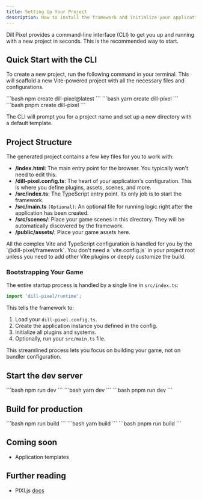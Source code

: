 ```yaml
---
title: Setting Up Your Project
description: How to install the framework and initialize your application.
---
```



Dill Pixel provides a command-line interface (CLI) to get you up and running with a new project in seconds. This is the recommended way to start.

## Quick Start with the CLI

To create a new project, run the following command in your terminal. This will scaffold a new Vite-powered project with all the necessary files and configurations.

<Tabs>
	<TabItem label="npm">
		```bash
		npm create dill-pixel@latest
		```
	</TabItem>
	<TabItem label="yarn">
		```bash
		yarn create dill-pixel
		```
	</TabItem>
	<TabItem label="pnpm">
		```bash
		pnpm create dill-pixel
		```
	</TabItem>
</Tabs>

The CLI will prompt you for a project name and set up a new directory with a default template.

## Project Structure

The generated project contains a few key files for you to work with:

- **/index.html**: The main entry point for the browser. You typically won't need to edit this.
- **/dill-pixel.config.ts**: The heart of your application's configuration. This is where you define plugins, assets, scenes, and more.
- **/src/index.ts**: The TypeScript entry point. Its only job is to start the framework.
- **/src/main.ts** `(Optional)`: An optional file for running logic right after the application has been created.
- **/src/scenes/**: Place your game scenes in this directory. They will be automatically discovered by the framework.
- **/public/assets/**: Place your game assets here.

<Aside>
All the complex Vite and TypeScript configuration is handled for you by the `@dill-pixel/framework`. You don't need a `vite.config.js` in your project root unless you need to add other Vite plugins or deeply customize the build.
</Aside>

### Bootstrapping Your Game

The entire startup process is handled by a single line in `src/index.ts`:

```typescript
import 'dill-pixel/runtime';
```

This tells the framework to:
1. Load your `dill-pixel.config.ts`.
2. Create the application instance you defined in the config.
3. Initialize all plugins and systems.
4. Optionally, run your `src/main.ts` file.

This streamlined process lets you focus on building your game, not on bundler configuration.

## Start the dev server

<Tabs>
	<TabItem label={"npm"}>
		```bash
		npm run dev
		```
	</TabItem>
	<TabItem label={"yarn"}>
		```bash
		yarn dev
		```
	</TabItem>
	<TabItem label={"pnpm"}>
		```bash
		pnpm run dev
		```
	</TabItem>
</Tabs>

## Build for production

<Tabs>
	<TabItem label={"npm"}>
		```bash
		npm run build
		```
	</TabItem>
	<TabItem label={"yarn"}>
		```bash
		yarn build
		```
	</TabItem>
	<TabItem label={"pnpm"}>
		```bash
		pnpm run build
		```
	</TabItem>
</Tabs>

## Coming soon
- Application templates

## Further reading

- PIXI.js [docs](https://pixijs.download/dev/docs/index.html)
